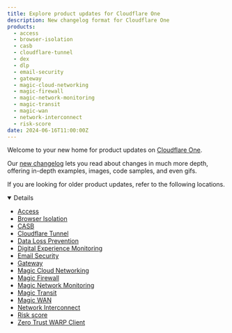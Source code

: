 ```yaml
---
title: Explore product updates for Cloudflare One
description: New changelog format for Cloudflare One
products:
  - access
  - browser-isolation
  - casb
  - cloudflare-tunnel
  - dex
  - dlp
  - email-security
  - gateway
  - magic-cloud-networking
  - magic-firewall
  - magic-network-monitoring
  - magic-transit
  - magic-wan
  - network-interconnect
  - risk-score
date: 2024-06-16T11:00:00Z
---
```



Welcome to your new home for product updates on [Cloudflare One](/cloudflare-one/).

Our [new changelog](/changelog/) lets you read about changes in much more depth, offering in-depth examples, images, code samples, and even gifs.

If you are looking for older product updates, refer to the following locations.

<Details header="Older product updates" open = {true}>

- [Access](/cloudflare-one/changelog/access/)
- [Browser Isolation](/cloudflare-one/changelog/browser-isolation/)
- [CASB](/cloudflare-one/changelog/casb/)
- [Cloudflare Tunnel](/cloudflare-one/changelog/tunnel/)
- [Data Loss Prevention](/cloudflare-one/changelog/dlp/)
- [Digital Experience Monitoring](/cloudflare-one/changelog/dex/)
- [Email Security](/cloudflare-one/changelog/email-security/)
- [Gateway](/cloudflare-one/changelog/gateway/)
- [Magic Cloud Networking](/magic-cloud-networking/changelog/)
- [Magic Firewall](/magic-firewall/changelog/)
- [Magic Network Monitoring](/magic-network-monitoring/changelog/)
- [Magic Transit](/magic-transit/changelog/)
- [Magic WAN](/magic-wan/changelog/)
- [Network Interconnect](/network-interconnect/changelog/)
- [Risk score](/cloudflare-one/changelog/risk-score/)
- [Zero Trust WARP Client](/cloudflare-one/changelog/warp/)

</Details>
